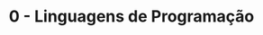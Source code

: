 ---
sidebar_position: 0
title: 0 - Linguagens de Programação
description: Vamos aprender o que são Linguagens de Programação
---
